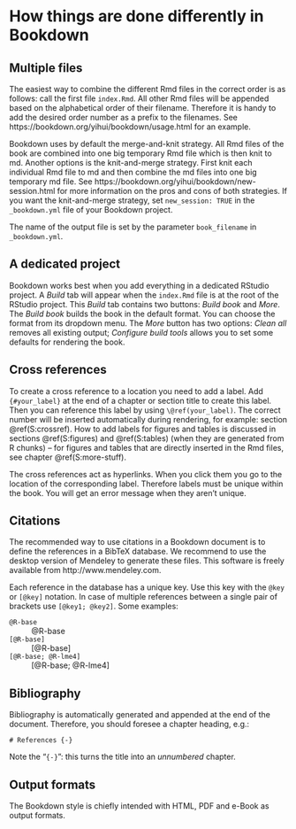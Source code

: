 # How things are done differently in Bookdown {#bookdown}

## Multiple files

The easiest way to combine the different Rmd files in the correct order is as follows: call the first file `index.Rmd`. All other Rmd files will be appended based on the alphabetical order of their filename. Therefore it is handy to add the desired order number as a prefix to the filenames. See https://bookdown.org/yihui/bookdown/usage.html for an example.

Bookdown uses by default the merge-and-knit strategy. All Rmd files of the book are combined into one big temporary Rmd file which is then knit to md. Another options is the knit-and-merge strategy. First knit each individual Rmd file to md and then combine the md files into one big temporary md file. See https://bookdown.org/yihui/bookdown/new-session.html for more information on the pros and cons of both strategies. If you want the knit-and-merge strategy, set `new_session: TRUE` in the `_bookdown.yml` file of your Bookdown project.

The name of the output file is set by the parameter `book_filename` in `_bookdown.yml`.

## A dedicated project

Bookdown works best when you add everything in a dedicated RStudio project. A _Build_ tab will appear when the `index.Rmd` file is at the root of the RStudio project. This _Build_ tab contains two buttons: _Build book_ and _More_. The _Build book_ builds the book in the default format. You can choose the format from its dropdown menu. The _More_ button has two options: _Clean all_ removes all existing output; _Configure build tools_ allows you to set some defaults for rendering the book.

## Cross references {#S:crossref}

To create a cross reference to a location you need to add a label. Add `{#your_label}` at the end of a chapter or section title to create this label. Then you can reference this label by using `\@ref(your_label)`. The correct number will be inserted automatically during rendering, for example: section \@ref(S:crossref). How to add labels for figures and tables is discussed in sections \@ref(S:figures) and \@ref(S:tables)
(when they are generated from R chunks) -- for figures and tables that are directly inserted in the Rmd files, see chapter \@ref(S:more-stuff).

The cross references act as hyperlinks. When you click them you go to the location of the corresponding label. Therefore labels must be unique within the book. You will get an error message when they aren't unique.

## Citations

The recommended way to use citations in a Bookdown document is to define the references in a BibTeX database. We recommend to use the desktop version of Mendeley to generate these files. This software is freely available from http://www.mendeley.com.

Each reference in the database has a unique key. Use this key with the `@key` or `[@key]` notation. In case of multiple references between a single pair of brackets use `[@key1; @key2]`. Some examples:

`@R-base`
  ~ @R-base
  
`[@R-base]`
  ~ [@R-base]
  
`[@R-base; @R-lme4]`
  ~ [@R-base; @R-lme4]
  
## Bibliography

Bibliography is automatically generated and appended at the end of the document. Therefore, you should foresee a chapter heading, e.g.:

    # References {-}
    
Note the "`{-}`": this turns the title into an _unnumbered_ chapter.

  
## Output formats

The Bookdown style is chiefly intended with HTML, PDF and e-Book as output formats. 
